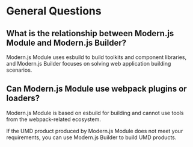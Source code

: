 # General Questions

## What is the relationship between Modern.js Module and Modern.js Builder?

Modern.js Module uses esbuild to build toolkits and component libraries, and Modern.js Builder focuses on solving web application building scenarios.

## Can Modern.js Module use webpack plugins or loaders?

Modern.js Module is based on esbuild for building and cannot use tools from the webpack-related ecosystem.

If the UMD product produced by Modern.js Module does not meet your requirements, you can use Modern.js Builder to build UMD products.
